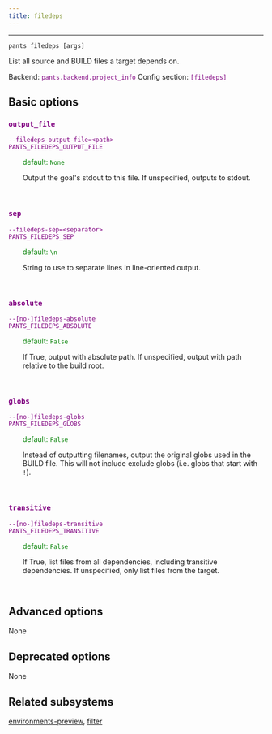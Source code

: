 ```yaml
---
title: filedeps
---
```


---

```
pants filedeps [args]
```

List all source and BUILD files a target depends on.

Backend: <span style="color: purple"><code>pants.backend.project_info</code></span>
Config section: <span style="color: purple"><code>[filedeps]</code></span>

## Basic options

<div style="color: purple">

### `output_file`

  <code>--filedeps-output-file=&lt;path&gt;</code><br>
  <code>PANTS_FILEDEPS_OUTPUT_FILE</code><br>
</div>
<div style="padding-left: 2em;">
<span style="color: green">default: <code>None</code></span>

<br>

Output the goal's stdout to this file. If unspecified, outputs to stdout.

</div>
<br>

<div style="color: purple">

### `sep`

  <code>--filedeps-sep=&lt;separator&gt;</code><br>
  <code>PANTS_FILEDEPS_SEP</code><br>
</div>
<div style="padding-left: 2em;">
<span style="color: green">default: <code>\n</code></span>

<br>

String to use to separate lines in line-oriented output.

</div>
<br>

<div style="color: purple">

### `absolute`

  <code>--[no-]filedeps-absolute</code><br>
  <code>PANTS_FILEDEPS_ABSOLUTE</code><br>
</div>
<div style="padding-left: 2em;">
<span style="color: green">default: <code>False</code></span>

<br>

If True, output with absolute path. If unspecified, output with path relative to the build root.

</div>
<br>

<div style="color: purple">

### `globs`

  <code>--[no-]filedeps-globs</code><br>
  <code>PANTS_FILEDEPS_GLOBS</code><br>
</div>
<div style="padding-left: 2em;">
<span style="color: green">default: <code>False</code></span>

<br>

Instead of outputting filenames, output the original globs used in the BUILD file. This will not include exclude globs (i.e. globs that start with `!`).

</div>
<br>

<div style="color: purple">

### `transitive`

  <code>--[no-]filedeps-transitive</code><br>
  <code>PANTS_FILEDEPS_TRANSITIVE</code><br>
</div>
<div style="padding-left: 2em;">
<span style="color: green">default: <code>False</code></span>

<br>

If True, list files from all dependencies, including transitive dependencies. If unspecified, only list files from the target.

</div>
<br>

## Advanced options

None

## Deprecated options

None

## Related subsystems

[environments-preview](reference-environments-preview), [filter](reference-filter)
